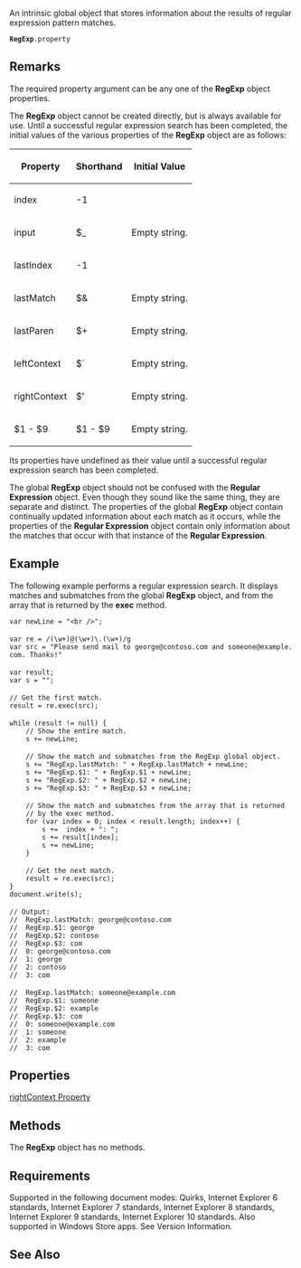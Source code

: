 An intrinsic global object that stores information about the results of regular expression pattern matches.

 '''RegExp'''.property

==Remarks==
The required property argument can be any one of the '''RegExp''' object properties.

The '''RegExp''' object cannot be created directly, but is always available for use. Until a successful regular expression search has been completed, the initial values of the various properties of the '''RegExp''' object are as follows:

{| class='wikitable'
|-
! Property
! Shorthand
! Initial Value
|-
| index
| -1
|-
| input
| $_
| Empty string.
|-
| lastIndex
| -1
|-
| lastMatch
| $&amp;
| Empty string.
|-
| lastParen
| $+
| Empty string.
|-
| leftContext
| $`
| Empty string.
|-
| rightContext
| $'
| Empty string.
|-
| $1 - $9
| $1 - $9
| Empty string.
|}
Its properties have undefined as their value until a successful regular expression search has been completed.

The global '''RegExp''' object should not be confused with the '''Regular Expression''' object. Even though they sound like the same thing, they are separate and distinct. The properties of the global '''RegExp''' object contain continually updated information about each match as it occurs, while the properties of the '''Regular Expression''' object contain only information about the matches that occur with that instance of the '''Regular Expression'''.


==Example==
The following example performs a regular expression search. It displays matches and submatches from the global '''RegExp''' object, and from the array that is returned by the '''exec''' method.

 var newLine = "&lt;br /&gt;";
 
 var re = /(\w+)@(\w+)\.(\w+)/g
 var src = "Please send mail to george@contoso.com and someone@example.com. Thanks!"
 
 var result;
 var s = "";
 
 // Get the first match.
 result = re.exec(src);
 
 while (result != null) {
     // Show the entire match.
     s += newLine;
 
     // Show the match and submatches from the RegExp global object.
     s += "RegExp.lastMatch: " + RegExp.lastMatch + newLine;
     s += "RegExp.$1: " + RegExp.$1 + newLine;
     s += "RegExp.$2: " + RegExp.$2 + newLine;
     s += "RegExp.$3: " + RegExp.$3 + newLine;
 
     // Show the match and submatches from the array that is returned
     // by the exec method.
     for (var index = 0; index &lt; result.length; index++) {
         s +=  index + ": ";
         s += result[index];
         s += newLine;
     }
 
     // Get the next match.
     result = re.exec(src);
 }
 document.write(s);
 
 // Output:
 //  RegExp.lastMatch: george@contoso.com
 //  RegExp.$1: george
 //  RegExp.$2: contoso
 //  RegExp.$3: com
 //  0: george@contoso.com
 //  1: george
 //  2: contoso
 //  3: com
 
 //  RegExp.lastMatch: someone@example.com
 //  RegExp.$1: someone
 //  RegExp.$2: example
 //  RegExp.$3: com
 //  0: someone@example.com
 //  1: someone
 //  2: example
 //  3: com

==Properties==
[[javascript/RegExp/1 9 Properties|rightContext Property]]


==Methods==
The '''RegExp''' object has no methods.


==Requirements==
Supported in the following document modes: Quirks, Internet Explorer 6 standards, Internet Explorer 7 standards, Internet Explorer 8 standards, Internet Explorer 9 standards, Internet Explorer 10 standards. Also supported in Windows Store apps. See Version Information.


==See Also==

              

              

              
